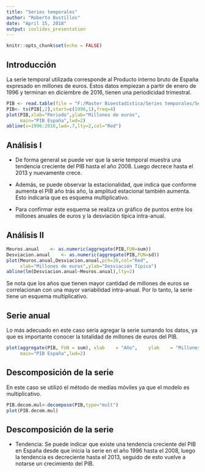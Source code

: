 ```yaml
---
title: "Series temporales"
author: "Roberto Bustillos"
date: "April 15, 2018"
output: ioslides_presentation
---
```


```r
knitr::opts_chunk$set(echo = FALSE)
```


## Introducción

La serie temporal utilizada corresponde al Producto interno bruto de España expresado en millones de euros. Estos datos empiezan a partir de enero de 1996 y terminan en diciembre de 2016, tienen una periodicidad trimestral.

```r
PIB	<- read.table(file = "F:/Master Bioestadística/Series temporales/Serie Temporal.csv",sep=";",header=TRUE)
PIB<- ts(PIB[,2],start=c(1996,1),freq=4)
plot(PIB,xlab="Periodo",ylab="Millones de euros",
     main="PIB España",lwd=2)
abline(v=1996:2016,lwd=.7,lty=2,col="Red")
```


## Análisis I

- De forma general se puede ver que la serie temporal muestra una tendencia creciente del PIB hasta el año 2008. Luego decrece hasta el 2013 y nuevamente crece.

- Además, se puede observar la estacionalidad, que indica que conforme aumenta el PIB año trás año, la amplitud estacional también aumenta. Esto indicaría que es esquema multiplicativo.

- Para	confirmar	este esquema	se realiza un	gráfico	de	puntos	entre	los millones anuales de euros	y	la	desviación	típica	intra-anual.	

## Análisis II

```r
Meuros.anual	<- as.numeric(aggregate(PIB,FUN=sum))
Desviacion.anual	<- as.numeric(aggregate(PIB,FUN=sd))
plot(Meuros.anual,Desviacion.anual,pch=20,col="Red",
     xlab="Millones de euros",ylab="Desviación Típica")
abline(lm(Desviacion.anual~Meuros.anual),lty=2)
```

Se nota que los años que tienen mayor cantidad de millones de euros se correlacionan con una mayor variabilidad intra-anual. Por lo tanto, la serie tiene un esquema multiplicativo.

## Serie anual

Lo más adecuado en este caso sería agregar la serie sumando los datos, ya que es importante conocer la totalidad de millones de euros del PIB.

```r
plot(aggregate(PIB,	FUN	= sum), xlab	= "Año",	ylab	= "Millones de euros",
     main="PIB España",lwd=2)
```


## Descomposición de la serie

En este caso se utilizó el método de medias móviles ya que el modelo es multiplicativo. 

```r
PIB.decom.mul<-decompose(PIB,type="mult")
plot(PIB.decom.mul)
```

## Descomposición de la serie

- Tendencia: Se puede indicar que existe una tendencia creciente del PIB en España desde que inicia la serie en el año 1996 hasta el 2008, luego la tendencia es decreciente hasta el 2013, seguido de esto vuelve a notarse un crecimiento del PIB.
